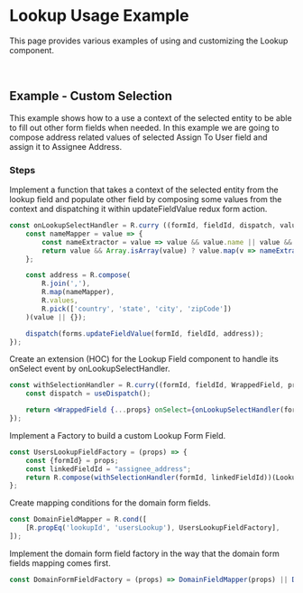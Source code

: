 
<Meta title="Examples/Lookup/README"/>

# Lookup Usage Example

This page provides various examples of using and customizing the Lookup component.

<br/>

## Example - Custom Selection

This example shows how to a use a context of the selected entity to be able to fill out other form fields when needed.
In this example we are going to compose address related values of selected Assign To User field and assign it to Assignee Address.

### Steps

Implement a function that takes a context of the selected entity from the lookup field and populate other field
by composing some values from the context and dispatching it within updateFieldValue redux form action.

```jsx
const onLookupSelectHandler = R.curry ((formId, fieldId, dispatch, value) => {
    const nameMapper = value => {
        const nameExtractor = value => value && value.name || value && value.value || value;
        return value && Array.isArray(value) ? value.map(v => nameExtractor(v)) : nameExtractor(value);
    };

    const address = R.compose(
        R.join(','),
        R.map(nameMapper),
        R.values,
        R.pick(['country', 'state', 'city', 'zipCode'])
    )(value || {});

    dispatch(forms.updateFieldValue(formId, fieldId, address));
});
```

Create an extension (HOC) for the Lookup Field component to handle its onSelect event by onLookupSelectHandler.

```jsx
const withSelectionHandler = R.curry((formId, fieldId, WrappedField, props) => {
	const dispatch = useDispatch();

	return <WrappedField {...props} onSelect={onLookupSelectHandler(formId, fieldId, dispatch)}/>;
});
```

Implement a Factory to build a custom Lookup Form Field.

```jsx
const UsersLookupFieldFactory = (props) => {
	const {formId} = props;
	const linkedFieldId = "assignee_address";
	return R.compose(withSelectionHandler(formId, linkedFieldId))(LookupField);
};
```

Create mapping conditions for the domain form fields.
```jsx
const DomainFieldMapper = R.cond([
	[R.propEq('lookupId', 'usersLookup'), UsersLookupFieldFactory],
]);
```

Implement the domain form field factory in the way that the domain form fields mapping comes first.

```jsx
const DomainFormFieldFactory = (props) => DomainFieldMapper(props) || DefaultFormFieldFactory(props)
```
